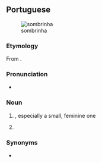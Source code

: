 ==Portuguese==
[[File:E Phillips Fox - The green parasol, 1912.jpg|thumb|sombrinha]]

===Etymology===
From {{af|pt|sombra|t1=shade; shadow|-inho|alt2=-inha}}.

===Pronunciation===
* {{a|PT|Brazil}} {{IPA|pt|/sõ.ˈbɾi.ɲɐ/}}

===Noun===
{{pt-noun|f|s}}

# {{l|en|umbrella}} {{gloss|cloth-covered frame used for protection against rain or sunlight}}, especially a small, feminine one
#: {{syn|pt|guarda-chuva}}
# {{diminutive of|pt|sombra}}

===Synonyms===
* {{l|pt|umbela}}